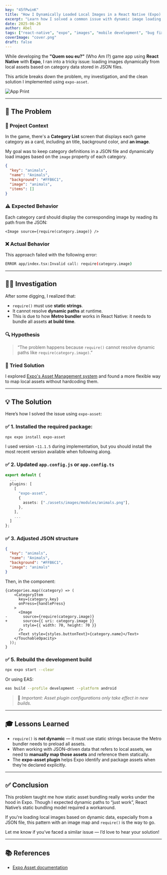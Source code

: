 ```yaml
---
key: "45fPwinK"
title: "How I Dynamically Loaded Local Images in a React Native (Expo) App"
excerpt: "Learn how I solved a common issue with dynamic image loading in Expo using expo-asset."
date: 2025-06-26
author: Abel
tags: ["react-native", "expo", "images", "mobile development", "bug fix"]
coverImage: "cover.png"
draft: false
---
```


While developing the **"Quem sou eu?"** (Who Am I?) game app using **React Native** with **Expo**, I ran into a tricky issue: loading images dynamically from local assets based on category data stored in JSON files.

This article breaks down the problem, my investigation, and the clean solution I implemented using `expo-asset`.

![App Print](/images/blog/45fPwinK/app-print.jpeg)

---

## 🐛 The Problem

### 🔧 Project Context

In the game, there's a **Category List** screen that displays each game category as a card, including an title, background color, and **an image**.

My goal was to keep category definitions in a JSON file and dynamically load images based on the `image` property of each category.

```json
{
  "key": "animals",
  "name": "Animals",
  "background": "#FFB6C1",
  "image": "animals",
  "items": []
}
```

### ⚠️ Expected Behavior

Each category card should display the corresponding image by reading its path from the JSON:

```tsx
<Image source={require(category.image)} />
```

### ❌ Actual Behavior

This approach failed with the following error:

```bash
ERROR app/index.tsx:Invalid call: require(category.image)
```

---

## 🕵️‍♂️ Investigation

After some digging, I realized that:

- `require()` must use **static strings**.
- It cannot resolve **dynamic paths** at runtime.
- This is due to how **Metro bundler** works in React Native: it needs to bundle all assets **at build time**.

### 🔍 Hypothesis

> “The problem happens because `require()` cannot resolve dynamic paths like `require(category.image)`.”

### 🧪 Tried Solution

I explored [Expo's Asset Management system](https://docs.expo.dev/develop/user-interface/assets) and found a more flexible way to map local assets without hardcoding them.

---

## 💡 The Solution

Here’s how I solved the issue using `expo-asset`:

### ✅ 1. Installed the required package:

```bash
npx expo install expo-asset
```

I used version `~11.1.5` during implementation, but you should install the most recent version available when following along.

### ✅ 2. Updated `app.config.js` or `app.config.ts`

```ts
export default {
  ...
  plugins: [
    [
      "expo-asset",
      {
        assets: ["./assets/images/modules/animals.png"],
      },
    ],
    ...
  ]
};
```

### ✅ 3. Adjusted JSON structure

```json
{
  "key": "animals",
  "name": "Animals",
  "background": "#FFB6C1",
  "image": "animals"
}
```

Then, in the component:

```diff-tsx
{categories.map((category) => (
    <CategoryItem
      key={category.key}
      onPress={handlePress}
    >
      <Image
-       source={require(category.image)}
+       source={{ uri: category.image }}
        style={{ width: 70, height: 70 }}
      />
      <Text style={styles.buttonText}>{category.name}</Text>
    </TouchableOpacity>
  ));
}
```

### ✅ 5. Rebuild the development build

```bash
npx expo start --clear
```

Or using EAS:

```bash
eas build --profile development --platform android
```

> 🔄 _Important: Asset plugin configurations only take effect in new builds._

---

## 🎓 Lessons Learned

- `require()` is **not dynamic** — it must use static strings because the Metro bundler needs to preload all assets.
- When working with JSON-driven data that refers to local assets, we need to **manually map those assets** and reference them statically.
- The **expo-asset plugin** helps Expo identify and package assets when they’re declared explicitly.

---

## ✅ Conclusion

This problem taught me how static asset bundling really works under the hood in Expo. Though I expected dynamic paths to “just work”, React Native’s static bundling model required a workaround.

If you're loading local images based on dynamic data, especially from a JSON file, this pattern with an image map and `require()` is the way to go.

Let me know if you’ve faced a similar issue — I’d love to hear your solution!

---

## 📚 References

- [Expo Asset documentation](https://docs.expo.dev/develop/user-interface/assets)
